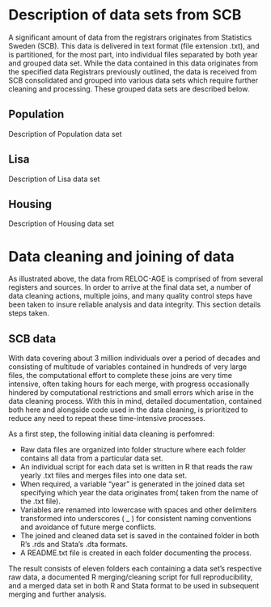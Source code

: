 # Description of data sets from SCB

A significant amount of data from the registrars originates from Statistics Sweden (SCB).  This data is delivered in text format (file extension .txt), and is partitioned, for the most part, into individual files separated by both year and grouped data set.  While the data contained in this data originates from the specified data Registrars previously outlined, the data is received from SCB consolidated and grouped into various data sets which require further cleaning and processing.  These grouped data sets are described below. 


## Population

Description of Population data set

## Lisa

Description of Lisa data set

## Housing

Description of Housing data set




# Data cleaning and joining of data

As illustrated above, the data from RELOC-AGE is comprised of from several registers and sources.  In order to arrive at the final data set, a number of data cleaning actions, multiple joins, and many quality control steps have been taken to insure reliable analysis and data integrity.  This section details steps taken.

## SCB data

With data covering about 3 million individuals over a period of decades and consisting of multitude of variables contained in hundreds of very large files, the computational effort to complete these joins are very time intensive, often taking hours for each merge, with progress occasionally hindered by computational restrictions and small errors which arise in the data cleaning process.  With this in mind, detailed documentation, contained both here and alongside code used in the data cleaning, is prioritized to reduce any need to repeat these time-intensive processes. 

As a first step, the following initial data cleaning is perfomred:


* Raw data files are organized into folder structure where each folder contains all data from a particular data set.
* An individual script for each data set is written in R that reads the raw yearly .txt files and merges files into one data set.
* When required, a variable "year" is generated in the joined data set specifying which year the data originates from( taken from the name of the .txt file).
* Variables are renamed into lowercase with spaces and other delimiters transformed into underscores ( _ ) for consistent naming conventions and avoidance of future merge conflicts.
* The joined and cleaned data set is saved in the contained folder in both R's .rds and Stata's .dta formats.
* A README.txt file is created in each folder documenting the process.

The result consists of eleven folders each containing a data set's respective raw data, a documented R merging/cleaning script for full reproducibility, and a merged data set in both R and Stata format to be used in subsequent merging and further analysis.





